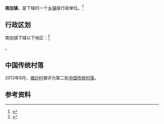 {{中国乡级行政区|52/26/29/102/000}}

'''南加镇'''，是{{PRC admin/fullname|52/26/29/102/000|3}}下辖的一个[[乡镇|乡镇]]级行政单位。<ref>{{PRC admin/ref sgc|{{PRC admin/parent|52/26/29/102/000}}}}</ref>

== 行政区划 ==

南加镇下辖以下地区：<ref>{{PRC admin/ref sgc|52/26/29/102/000}}</ref>

{{PRC admin/children|52/26/29/102/000}}。

==中国传统村落==
2013年8月，[[塘边村|塘边村]]被评为第二批[[中国传统村落|中国传统村落]]。

== 参考资料 ==

{{reflist}}

{{行政区划小作品}}
{{PRC admin/navcat|52/26/29/102/000}}